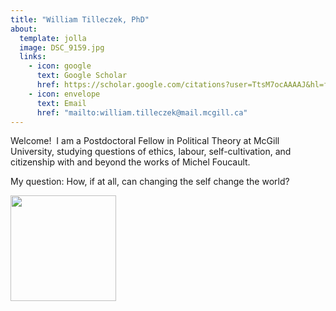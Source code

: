 ```yaml
---
title: "William Tilleczek, PhD"
about: 
  template: jolla
  image: DSC_9159.jpg
  links: 
    - icon: google
      text: Google Scholar
      href: https://scholar.google.com/citations?user=TtsM7ocAAAAJ&hl=fr
    - icon: envelope
      text: Email
      href: "mailto:william.tilleczek@mail.mcgill.ca"
---
```


Welcome!  I am a Postdoctoral Fellow in Political Theory at McGill University, studying questions of ethics, labour, self-cultivation, and citizenship with and beyond the works of Michel Foucault. 

My question: How, if at all, can changing the self change the world?

![](McGillLogo.png){width="169"}
